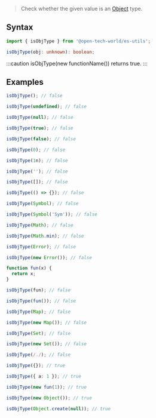 > Check whether the given value is an [Object](https://developer.mozilla.org/en-US/docs/Web/JavaScript/Reference/Global_Objects/Object) type.

## Syntax

```ts
import { isObjType } from '@open-tech-world/es-utils';

isObjType(obj: unknown): boolean;
```

:::caution
isObjType(new functionName()) returns true.
:::

## Examples

```ts
isObjType(); // false

isObjType(undefined); // false

isObjType(null); // false

isObjType(true); // false

isObjType(false); // false

isObjType(0); // false

isObjType(1n); // false

isObjType(''); // false

isObjType([]); // false

isObjType(() => {}); // false

isObjType(Symbol); // false

isObjType(Symbol('Sym')); // false

isObjType(Math); // false

isObjType(Math.min); // false

isObjType(Error); // false

isObjType(new Error()); // false

function fun(x) {
  return x;
}

isObjType(fun); // false

isObjType(fun()); // false

isObjType(Map); // false

isObjType(new Map()); // false

isObjType(Set); // false

isObjType(new Set()); // false

isObjType(/./); // false

isObjType({}); // true

isObjType({ a: 1 }); // true

isObjType(new fun(1)); // true

isObjType(new Object()); // true

isObjType(Object.create(null)); // true

```

